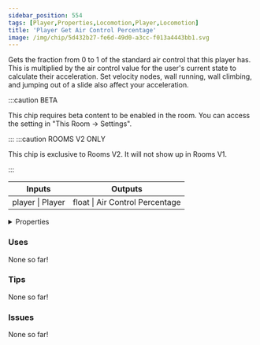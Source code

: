 ```yaml
---
sidebar_position: 554
tags: [Player,Properties,Locomotion,Player,Locomotion]
title: 'Player Get Air Control Percentage'
image: /img/chip/5d432b27-fe6d-49d0-a3cc-f013a4443bb1.svg
---
```


Gets the fraction from 0 to 1 of the standard air control that this player has. 
This is multiplied by the air control value for the user's current state to calculate their acceleration. 
Set velocity nodes, wall running, wall climbing, and jumping out of a slide also affect your acceleration.

:::caution BETA

This chip requires beta content to be enabled in the room. You can access the setting in "This Room -> Settings".

:::
:::caution ROOMS V2 ONLY

This chip is exclusive to Rooms V2. It will not show up in Rooms V1.

:::


<IChip uuid="5d432b27-fe6d-49d0-a3cc-f013a4443bb1"/>

<table><thead><tr><th>Inputs</th><th>Outputs</th></tr></thead><tbody><tr><td>player | Player</td><td>float | Air Control Percentage</td></tr></tbody></table>

<details>
  <summary>Properties</summary>
  <div>
    <div>
    <table>
      <tbody>
        <tr>
          <td>Is beta required?</td>
          <td>Yes</td>
        </tr>
        <tr>
          <td>Is chip a trolling risk?</td>
          <td>No</td>
        </tr>
        <tr>
          <td>Is chip a role assignment risk?</td>
          <td>No</td>
        </tr>
        <tr>
          <td>Chip UUID</td>
          <td>5d432b27-fe6d-49d0-a3cc-f013a4443bb1</td>
        </tr>
        <tr>
          <td>Room availability</td>
          <td>Rooms V2 only</td>
        </tr>
      </tbody>
    </table>
    </div>
  </div>
</details>

### Uses

None so far!

### Tips

None so far!

### Issues

None so far!